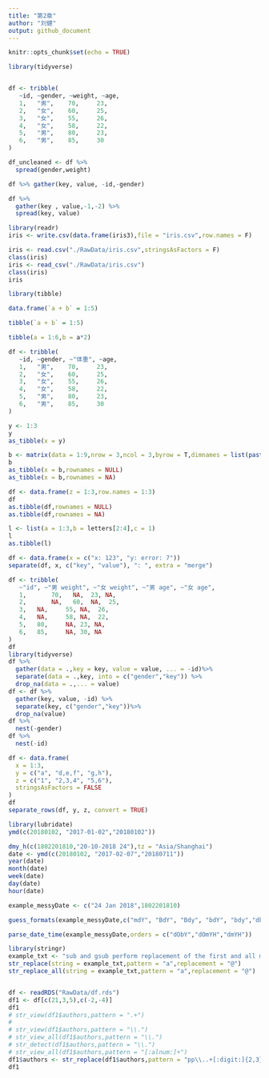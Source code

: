 ```yaml
---
title: "第2章"
author: "刘健"
output: github_document
---
```


```r
knitr::opts_chunk$set(echo = TRUE)
```


```r

library(tidyverse)


df <- tribble(
   ~id, ~gender, ~weight, ~age,
   1,   "男",    70,     23,
   2,   "女",    60,     25,
   3,   "女",    55,     26,
   4,   "女",    58,     22,
   5,   "男",    80,     23,
   6,   "男",    85,     30
)

df_uncleaned <- df %>%
  spread(gender,weight)

df %>% gather(key, value, -id,-gender)
```
```r
df %>% 
  gather(key , value,-1,-2) %>%
  spread(key, value)

```

```r
library(readr)
iris <- write.csv(data.frame(iris3),file = "iris.csv",row.names = F)

iris <- read.csv("./RawData/iris.csv",stringsAsFactors = F)
class(iris)
iris <- read_csv("./RawData/iris.csv")
class(iris)
iris
```
```r
library(tibble)

data.frame(`a + b` = 1:5)

tibble(`a + b` = 1:5)

tibble(a = 1:6,b = a*2)

df <- tribble(
   ~id, ~gender, ~"体重", ~age,
   1,   "男",    70,     23,
   2,   "女",    60,     25,
   3,   "女",    55,     26,
   4,   "女",    58,     22,
   5,   "男",    80,     23,
   6,   "男",    85,     30
)


```

```r
y <- 1:3
y
as_tibble(x = y)
```

```r

b <- matrix(data = 1:9,nrow = 3,ncol = 3,byrow = T,dimnames = list(paste0("Row",1:3),paste0("col",1:3)))
b
as_tibble(x = b,rownames = NULL)
as_tibble(x = b,rownames = NA)
```
```r
df <- data.frame(z = 1:3,row.names = 1:3)
df
as.tibble(df,rownames = NULL)
as.tibble(df,rownames = NA)
```
```r
l <- list(a = 1:3,b = letters[2:4],c = 1)
l
as.tibble(l)

```



```r
df <- data.frame(x = c("x: 123", "y: error: 7"))
separate(df, x, c("key", "value"), ": ", extra = "merge")

```
```r
df <- tribble(
   ~"id", ~"男 weight", ~"女 weight", ~"男 age", ~"女 age",
   1,       70,   NA,  23, NA,
   2,       NA,   60,  NA,  25,
   3,   NA,     55, NA,  26,
   4,   NA,     58, NA,  22,
   5,   80,     NA, 23, NA,
   6,   85,     NA, 30, NA
)
df
library(tidyverse)
df %>%
  gather(data = .,key = key, value = value, ... = -id)%>%
  separate(data = .,key, into = c("gender","key")) %>%
  drop_na(data = .,... = value)
df <- df %>%
  gather(key, value, -id) %>%
  separate(key, c("gender","key"))%>%
  drop_na(value)
df %>%
  nest(-gender)
df %>%
  nest(-id)
```
```r
df <- data.frame(
  x = 1:3,
  y = c("a", "d,e,f", "g,h"),
  z = c("1", "2,3,4", "5,6"),
  stringsAsFactors = FALSE
)
df
separate_rows(df, y, z, convert = TRUE)

```
```r
library(lubridate)
ymd(c(20180102, "2017-01-02","20180102"))

dmy_h(c(1802201810,"20-10-2018 24"),tz = "Asia/Shanghai")
date <- ymd(c(20180102, "2017-02-07","20180711"))
year(date)
month(date)
week(date)
day(date)
hour(date)

example_messyDate <- c("24 Jan 2018",1802201810)

guess_formats(example_messyDate,c("mdY", "BdY", "Bdy", "bdY", "bdy","dbY","dmYH"))

parse_date_time(example_messyDate,orders = c("dObY","dOmYH","dmYH"))


```

```r
library(stringr)
example_txt <- "sub and gsub perform replacement of the first and all matches respectively."
str_replace(string = example_txt,pattern = "a",replacement = "@")
str_replace_all(string = example_txt,pattern = "a",replacement = "@")


df <- readRDS("RawData/df.rds")
df1 <- df[c(21,3,5),c(-2,-4)]
df1
# str_view(df1$authors,pattern = ".+")
# 
# str_view(df1$authors,pattern = "\\.")
# str_view_all(df1$authors,pattern = "\\.")
# str_detect(df1$authors,pattern = "\\.")
# str_view_all(df1$authors,pattern = "[:alnum:]+")
df1$authors <- str_replace(df1$authors,pattern = "pp\\..+[:digit:]{2,3}\\-[:digit:]{2,3}",replacement = "")
df1
```

